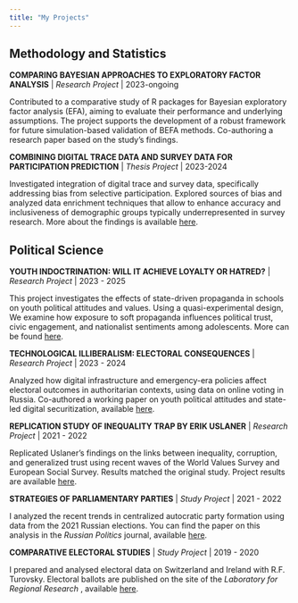 ```yaml
---
title: "My Projects"
---
```


## Methodology and Statistics

**COMPARING BAYESIAN APPROACHES TO EXPLORATORY FACTOR ANALYSIS** |  *Research Project * | 2023-ongoing

Contributed to a comparative study of R packages for Bayesian exploratory factor analysis (EFA), aiming to evaluate their performance and underlying assumptions. The project supports the development of a robust framework for future simulation-based validation of BEFA methods. Co-authoring a research paper based on the study’s findings.

**COMBINING DIGITAL TRACE DATA AND SURVEY DATA FOR PARTICIPATION PREDICTION** |  *Thesis Project* | 2023-2024

Investigated integration of digital trace and survey data, specifically addressing bias from selective participation. Explored sources of bias and analyzed data enrichment techniques that allow to enhance accuracy and inclusiveness of demographic groups typically underrepresented in survey research. More about the findings is available [here](https://odissei-data.nl/event/odissei-conference-2024/).

## Political Science

**YOUTH INDOCTRINATION: WILL IT ACHIEVE LOYALTY OR HATRED?** |  *Research Project * | 2023 - 2025

This project investigates the effects of state-driven propaganda in schools on youth political attitudes and values. Using a quasi-experimental design, We examine how exposure to soft propaganda influences political trust, civic engagement, and nationalist sentiments among adolescents. More can be found [here](https://papers.ssrn.com/sol3/papers.cfm?abstract_id=5264533).

**TECHNOLOGICAL ILLIBERALISM: ELECTORAL CONSEQUENCES** |  *Research Project * | 2023 - 2024

Analyzed how digital infrastructure and emergency-era policies affect electoral outcomes in authoritarian contexts, using data on online voting in Russia. Co-authored a working paper on youth political attitudes and state-led digital securitization, available [here](https://www.illiberalism.org/the-rise-of-tech-illiberalism-in-russia-e-voting-and-new-dimensions-of-securitization/).

**REPLICATION STUDY OF INEQUALITY TRAP BY ERIK USLANER** |  *Research Project * | 2021 - 2022

Replicated Uslaner’s findings on the links between inequality, corruption, and generalized trust using recent waves of the World Values Survey and European Social Survey. Results matched the original study. Project results are available [here](https://www.hse.ru/ba/political/students/diplomas/620109658).

**STRATEGIES OF PARLIAMENTARY PARTIES** |  *Study Project * | 2021 - 2022

I analyzed the recent trends in centralized autocratic party formation using data from the 2021 Russian elections. You can find the paper on this analysis in the *Russian Politics* journal, available [here](https://brill.com/view/journals/rupo/8/4/article-p519_5.xml).

**COMPARATIVE ELECTORAL STUDIES** |  *Study Project * | 2019 - 2020

I prepared and analysed electoral data on Switzerland and Ireland with R.F. Turovsky. Electoral ballots are published on the site of the *Laboratory for Regional Research *, available [here](https://cfi.hse.ru/lrps/elb).